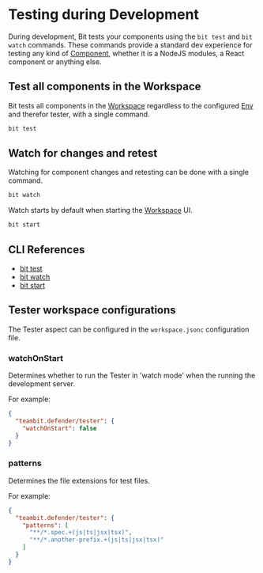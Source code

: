 # Testing during Development

During development, Bit tests your components using the `bit test` and `bit watch` commands. These commands
provide a standard dev experience for testing any kind of [Component](/components/overview), whether it is a NodeJS modules, a React component or anything else.

## Test all components in the Workspace

Bit tests all components in the [Workspace](/workspace/overview) regardless to the configured [Env](/envs/overview) and therefor tester,
with a single command.

```bash
bit test
```

## Watch for changes and retest

Watching for component changes and retesting can be done with a single command.

```bash
bit watch
```

Watch starts by default when starting the [Workspace](/workspace/overview) UI.

```bash
bit start
```

## CLI References

- [bit test](/reference/cli-reference#test)
- [bit watch](/reference/cli-reference#watch)
- [bit start](/reference/cli-reference#start)

## Tester workspace configurations

The Tester aspect can be configured in the `workspace.jsonc` configuration file.

### watchOnStart

Determines whether to run the Tester in 'watch mode' when the running the development server.

For example:

```json
{
  "teambit.defender/tester": {
    "watchOnStart": false
  }
}
```

### patterns

Determines the file extensions for test files.

For example:

```json
{
  "teambit.defender/tester": {
    "patterns": [
      "**/*.spec.+(js|ts|jsx|tsx)",
      "**/*.another-prefix.+(js|ts|jsx|tsx)"
    ]
  }
}
```
